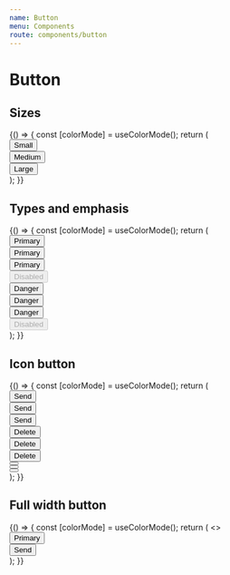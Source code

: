 ```yaml
---
name: Button
menu: Components
route: components/button
---
```


# Button


## Sizes

<Playground>
  {() => {
    const [colorMode] = useColorMode();
    return (
      <div className="mb-12">
        <div className="mb-4">
          <button
            className={`btn btn-size-sm ${colorMode}:btn-variant-primary--medium`}
          >
            Small
          </button>
        </div>
        <div className="mb-4">
          <button
            className={`btn btn-size-md ${colorMode}:btn-variant-primary--medium`}
          >
            Medium
          </button>
        </div>
        <div className="mb-4">
          <button
            className={`btn btn-size-lg ${colorMode}:btn-variant-primary--medium`}
          >
            Large
          </button>
        </div>
      </div>
    );
  }}
</Playground>

## Types and emphasis

<Playground>
  {() => {
    const [colorMode] = useColorMode();
    return (
      <div className="flex flex-row -mh-4 mb-12">
        <div className="col col-auto ph-4">
          <div className="mb-4">
            <button
              className={`btn btn-size-md ${colorMode}:btn-variant-primary--low`}
            >
              Primary
            </button>
          </div>
          <div className="mb-4">
            <button
              className={`btn btn-size-md ${colorMode}:btn-variant-primary--medium`}
            >
              Primary
            </button>
          </div>
          <div className="mb-4">
            <button
              className={`btn btn-size-md ${colorMode}:btn-variant-primary--high`}
            >
              Primary
            </button>
          </div>
          <div className="mb-4">
            <button
              disabled
              className={`btn btn-size-md ${colorMode}:btn-variant-primary--high`}
            >
              Disabled
            </button>
          </div>
        </div>
        <div className="col col-auto ph-4">
          <div className="mb-4">
            <button
              className={`btn btn-size-md ${colorMode}:btn-variant-danger--low`}
            >
              Danger
            </button>
          </div>
          <div className="mb-4">
            <button
              className={`btn btn-size-md ${colorMode}:btn-variant-danger--medium`}
            >
              Danger
            </button>
          </div>
          <div className="mb-4">
            <button
              className={`btn btn-size-md ${colorMode}:btn-variant-danger--high`}
            >
              Danger
            </button>
          </div>
          <div className="mb-4">
            <button
              disabled
              className={`btn btn-size-md ${colorMode}:btn-variant-danger--high`}
            >
              Disabled
            </button>
          </div>
        </div>
      </div>
    );
  }}
</Playground>

## Icon button

<Playground>
  {() => {
    const [colorMode] = useColorMode();
    return (
      <div className="flex flex-row -mh-4 mb-12">
        <div className="col col-auto ph-4">
          <div className="mb-4">
            <button
              className={`btn btn-size-sm ${colorMode}:btn-variant-primary--low`}
            >
              <span>Send</span>
              <span className="dib leading-0 ml-2">
                <MdSend size={18} />
              </span>
            </button>
          </div>
          <div className="mb-4">
            <button
              className={`btn btn-size-md ${colorMode}:btn-variant-primary--medium`}
            >
              <span>Send</span>
              <span className="dib leading-0 ml-2">
                <MdSend size={20} />
              </span>
            </button>
          </div>
          <div className="mb-4">
            <button
              className={`btn btn-size-lg ${colorMode}:btn-variant-primary--high`}
            >
              <span>Send</span>
              <span className="dib leading-0 ml-2">
                <MdSend size={22} />
              </span>
            </button>
          </div>
        </div>
        <div className="col col-auto ph-4">
          <div className="mb-4">
            <button
              className={`btn btn-size-sm ${colorMode}:btn-variant-danger--low`}
            >
              <span className="dib leading-0 mr-2">
                <MdDelete size={18} />
              </span>
              <span>Delete</span>
            </button>
          </div>
          <div className="mb-4">
            <button
              className={`btn btn-size-md ${colorMode}:btn-variant-danger--medium`}
            >
              <span className="dib leading-0 mr-2">
                <MdDelete size={20} />
              </span>
              <span>Delete</span>
            </button>
          </div>
          <div className="mb-4">
            <button
              className={`btn btn-size-lg ${colorMode}:btn-variant-danger--high`}
            >
              <span className="dib leading-0 mr-2">
                <MdDelete size={22} />
              </span>
              <span>Delete</span>
            </button>
          </div>
        </div>
        <div className="col col-auto ph-4">
          <div className="mb-4">
            <button
              className={`btn btn-square-size-sm ${colorMode}:btn-variant-danger--low`}
            >
              <span className="leading-0">
                <MdDelete size={18} />
              </span>
            </button>
          </div>
          <div className="mb-4">
            <button
              className={`btn btn-square-size-md ${colorMode}:btn-variant-danger--medium`}
            >
              <span className="leading-0">
                <MdDelete size={20} />
              </span>
            </button>
          </div>
          <div className="mb-4">
            <button
              className={`btn btn-square-size-lg ${colorMode}:btn-variant-danger--high`}
            >
              <span className="leading-0">
                <MdDelete size={22} />
              </span>
            </button>
          </div>
        </div>
      </div>
    );
  }}
</Playground>

## Full width button

<Playground>
  {() => {
    const [colorMode] = useColorMode();
    return (
      <>
        <div className="mb-4">
          <button className={`btn btn-size-md ${colorMode}:btn-variant-primary--medium w-full`}>
            Primary
          </button>
        </div>
        <div className="mb-4">
          <button className={`btn btn-size-md ${colorMode}:btn-variant-primary--medium w-full`}>
            <span>Send</span>
            <span className="dib leading-0 ml-2">
              <MdSend size={20} />
            </span>
          </button>
        </div>
      </>
    );
}}

</Playground>
